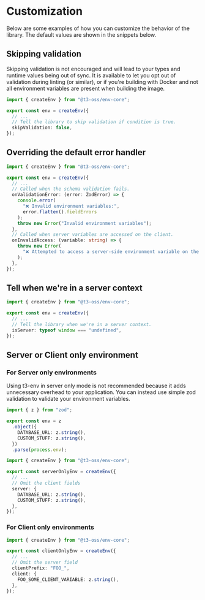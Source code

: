 # Customization

Below are some examples of how you can customize the behavior of the library. The default values are shown in the snippets below.

## Skipping validation

<Callout type="warning">

Skipping validation is not encouraged and will lead to your types and runtime values being out of sync. It is available to let you opt out of validation during linting (or similar), or if you're building with Docker and not all environment variables are present when building the image.

</Callout>

```ts title="src/env.ts"
import { createEnv } from "@t3-oss/env-core";

export const env = createEnv({
  // ...
  // Tell the library to skip validation if condition is true.
  skipValidation: false,
});
```

## Overriding the default error handler

```ts title="src/env.ts"
import { createEnv } from "@t3-oss/env-core";

export const env = createEnv({
  // ...
  // Called when the schema validation fails.
  onValidationError: (error: ZodError) => {
    console.error(
      "❌ Invalid environment variables:",
      error.flatten().fieldErrors
    );
    throw new Error("Invalid environment variables");
  },
  // Called when server variables are accessed on the client.
  onInvalidAccess: (variable: string) => {
    throw new Error(
      "❌ Attempted to access a server-side environment variable on the client"
    );
  },
});
```

## Tell when we're in a server context

```ts title="src/env.ts"
import { createEnv } from "@t3-oss/env-core";

export const env = createEnv({
  // ...
  // Tell the library when we're in a server context.
  isServer: typeof window === "undefined",
});
```

## Server or Client only environment

### For Server only environments

<Callout type="warning">

Using t3-env in server only mode is not recommended because it adds unnecessary overhead to your application. You can instead use simple zod validation to validate your environment variables.

```ts title="src/env.ts"
import { z } from "zod";

export const env = z
  .object({
    DATABASE_URL: z.string(),
    CUSTOM_STUFF: z.string(),
  })
  .parse(process.env);
```

</Callout>

```ts title="src/env.ts"
import { createEnv } from "@t3-oss/env-core";

export const serverOnlyEnv = createEnv({
  // ...
  // Omit the client fields
  server: {
    DATABASE_URL: z.string(),
    CUSTOM_STUFF: z.string(),
  },
});
```

### For Client only environments

```ts title="src/env.ts"
import { createEnv } from "@t3-oss/env-core";

export const clientOnlyEnv = createEnv({
  // ...
  // Omit the server field
  clientPrefix: "FOO_",
  client: {
    FOO_SOME_CLIENT_VARIABLE: z.string(),
  },
});
```
